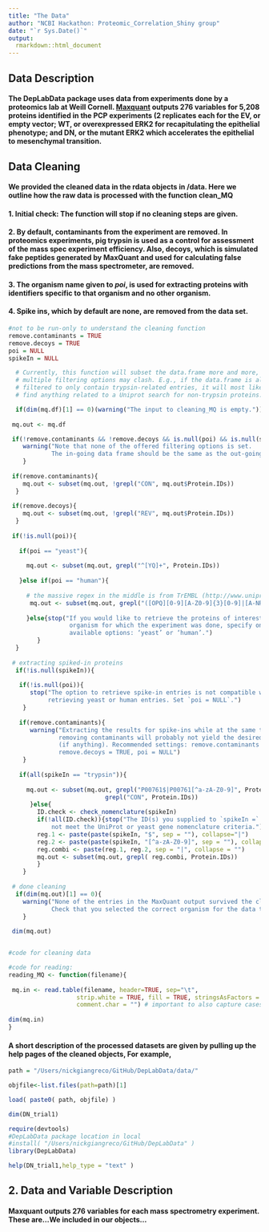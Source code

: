 ```yaml
---
title: "The Data"
author: "NCBI Hackathon: Proteomic_Correlation_Shiny group"
date: "`r Sys.Date()`"
output: 
  rmarkdown::html_document
---
```

<!--
  %\VignetteEngine{knitr::rmarkdown}
  %\VignetteIndexEntry{Testing correlation heatmaps}
  %\VignetteEncoding{UTF-8}
-->

## Data Description

#### The DepLabData package uses data from experiments done by a proteomics lab at Weill Cornell.  [Maxquant](http://www.nature.com/nprot/journal/v11/n12/abs/nprot.2016.136.html) outputs 276 variables for 5,208 proteins identified in the PCP experiments (2 replicates each for the EV, or empty vector; WT, or overexpressed ERK2 for recapitulating the epithelial phenotype; and DN, or the mutant ERK2 which accelerates the epithelial to mesenchymal transition.

## Data Cleaning

#### We provided the cleaned data in the rdata objects in /data. Here we outline how the raw data is processed with the function clean_MQ

#### 1. Initial check: The function will stop if no cleaning steps are given.

#### 2. By default, contaminants from the experiment are removed. In proteomics experiments, pig trypsin is used as a control for assessment of the mass spec experiment efficiency. Also, decoys, which is simulated fake peptides generated by MaxQuant and used for calculating false predictions from the mass spectrometer, are removed. 

#### 3. The organism name given to *poi*, is used for extracting proteins with identifiers specific to that organism and no other organism.

#### 4. Spike ins, which by default are none, are removed from the data set. 

```r
#not to be run-only to understand the cleaning function
remove.contaminants = TRUE
remove.decoys = TRUE
poi = NULL
spikeIn = NULL

  # Currently, this function will subset the data.frame more and more, thus
  # multiple filtering options may clash. E.g., if the data.frame is already
  # filtered to only contain trypsin-related entries, it will most likely not
  # find anything related to a Uniprot search for non-trypsin proteins.

  if(dim(mq.df)[1] == 0)(warning("The input to cleaning_MQ is empty."))
  
 mq.out <- mq.df

 if(!remove.contaminants && !remove.decoys && is.null(poi) && is.null(spikeIn)){
    warning("Note that none of the offered filtering options is set.
            The in-going data frame should be the same as the out-going one.")
    }
  
 if(remove.contaminants){
    mq.out <- subset(mq.out, !grepl("CON", mq.out$Protein.IDs))
  }
  
 if(remove.decoys){
    mq.out <- subset(mq.out, !grepl("REV", mq.out$Protein.IDs))
  }
  
 if(!is.null(poi)){
    
   if(poi == "yeast"){
      
     mq.out <- subset(mq.out, grepl("^[YQ]+", Protein.IDs))
      
   }else if(poi == "human"){
      
     # the massive regex in the middle is from TrEMBL (http://www.uniprot.org/help/accession_numbers)
      mq.out <- subset(mq.out, grepl("([OPQ][0-9][A-Z0-9]{3}[0-9]|[A-NR-Z][0-9]([A-Z][A-Z0-9]{2}[0-9]){1,2})", Protein.IDs))
      
     }else{stop("If you would like to retrieve the proteins of interest for the
                 organism for which the experiment was done, specify one of the
                 available options: ‘yeast’ or ‘human’.")
        }
  }
  
 # extracting spiked-in proteins
  if(!is.null(spikeIn)){
    
   if(!is.null(poi)){
      stop("The option to retrieve spike-in entries is not compatible with
           retrieving yeast or human entries. Set `poi = NULL`.")
    }
    
   if(remove.contaminants){
      warning("Extracting the results for spike-ins while at the same time
              removing contaminants will probably not yield the desired results
              (if anything). Recommended settings: remove.contaminants = FALSE,
              remove.decoys = TRUE, poi = NULL")
    }
    
   if(all(spikeIn == "trypsin")){
      
     mq.out <- subset(mq.out, grepl("P00761$|P00761[^a-zA-Z0-9]", Protein.IDs) &
                           grepl("CON", Protein.IDs))
      }else{
        ID.check <- check_nomenclature(spikeIn)
        if(!all(ID.check)){stop("The ID(s) you supplied to `spikeIn =` do(es)
            not meet the UniProt or yeast gene nomenclature criteria.")}
        reg.1 <- paste(paste(spikeIn, "$", sep = ""), collapse="|")
        reg.2 <- paste(paste(spikeIn, "[^a-zA-Z0-9]", sep = ""), collapse="|")
        reg.combi <- paste(reg.1, reg.2, sep = "|", collapse = "")
        mq.out <- subset(mq.out, grepl( reg.combi, Protein.IDs))
        }
    }
  
 # done cleaning
  if(dim(mq.out)[1] == 0){
    warning("None of the entries in the MaxQuant output survived the cleaning.
            Check that you selected the correct organism for the data that you uploaded.")
    }
  
 dim(mq.out)


#code for cleaning data

#code for reading:
reading_MQ <- function(filename){
  
 mq.in <- read.table(filename, header=TRUE, sep="\t",
                   strip.white = TRUE, fill = TRUE, stringsAsFactors = FALSE,
                   comment.char = "") # important to also capture cases with a # in the Fasta header
  
dim(mq.in)
}

```

#### A short description of the processed datasets are given by pulling up the help pages of the cleaned objects, For example,

```r

path = "/Users/nickgiangreco/GitHub/DepLabData/data/"

objfile<-list.files(path=path)[1]

load( paste0( path, objfile) )

dim(DN_trial1)

require(devtools)
#DepLabData package location in local
#install( "/Users/nickgiangreco/GitHub/DepLabData" )
library(DepLabData)

help(DN_trial1,help_type = "text" )

```

## 2. Data and Variable Description

#### Maxquant outputs 276 variables for each mass spectrometry experiment. These are...We included in our objects...